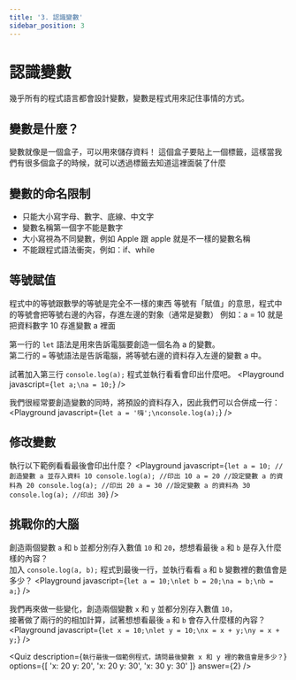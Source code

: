 ```yaml
---
title: '3. 認識變數'
sidebar_position: 3
---
```


# 認識變數
幾乎所有的程式語言都會設計變數，變數是程式用來記住事情的方式。

## 變數是什麼？
變數就像是一個盒子，可以用來儲存資料！
這個盒子要貼上一個標籤，這樣當我們有很多個盒子的時候，就可以透過標籤去知道這裡面裝了什麼

## 變數的命名限制
* 只能大小寫字母、數字、底線、中文字
* 變數名稱第一個字不能是數字
* 大小寫視為不同變數，例如 Apple 跟 apple 就是不一樣的變數名稱
* 不能跟程式語法衝突，例如：if、while

## 等號賦值
程式中的等號跟數學的等號是完全不一樣的東西
等號有「賦值」的意思，程式中的等號會把等號右邊的內容，存進左邊的對象（通常是變數）
例如：a = 10 就是把資料數字 10 存進變數 a 裡面

第一行的 `let` 語法是用來告訴電腦要創造一個名為 a 的變數。<br/>
第二行的 `=` 等號語法是告訴電腦，將等號右邊的資料存入左邊的變數 a 中。

試著加入第三行 `console.log(a);` 程式並執行看看會印出什麼吧。
<Playground javascript={`let a;\na = 10;`} />

我們很經常要創造變數的同時，將預設的資料存入，因此我們可以合併成一行：
<Playground javascript={`let a = '嗨';\nconsole.log(a);`} />

## 修改變數
執行以下範例看看最後會印出什麼？
<Playground javascript={`let a = 10; //創造變數 a 並存入資料 10
console.log(a); //印出 10
a = 20 //設定變數 a 的資料為 20
console.log(a); //印出 20
a = 30 //設定變數 a 的資料為 30
console.log(a); //印出 30`} />

## 挑戰你的大腦
創造兩個變數 `a` 和 `b` 並都分別存入數值 `10` 和 `20`，想想看最後 `a` 和 `b` 是存入什麼樣的內容？<br/>
加入 `console.log(a, b);` 程式到最後一行，並執行看看 `a` 和 `b` 變數裡的數值會是多少？
<Playground javascript={`let a = 10;\nlet b = 20;\na = b;\nb = a;`} />

我們再來做一些變化，創造兩個變數 `x` 和 `y` 並都分別存入數值 `10`，<br/>
接著做了兩行的的相加計算，試著想想看最後 `a` 和 `b` 會存入什麼樣的內容？<br/>
<Playground javascript={`let x = 10;\nlet y = 10;\nx = x + y;\ny = x + y;`} />

<Quiz
  description={`執行最後一個範例程式，請問最後變數 x 和 y 裡的數值會是多少？`}
  options={[ 'x: 20 y: 20', 'x: 20 y: 30', 'x: 30 y: 30' ]}
  answer={2}
/>